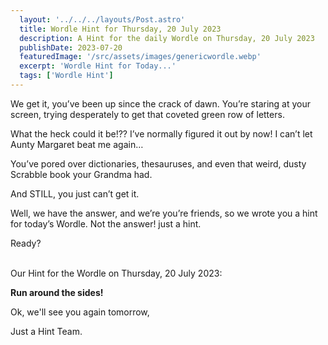 ```yaml
---
  layout: '../../../layouts/Post.astro'
  title: Wordle Hint for Thursday, 20 July 2023
  description: A Hint for the daily Wordle on Thursday, 20 July 2023
  publishDate: 2023-07-20
  featuredImage: '/src/assets/images/genericwordle.webp'
  excerpt: 'Wordle Hint for Today...'
  tags: ['Wordle Hint']
---
```


  We get it, you’ve been up since the crack of dawn. You’re staring at your screen, trying desperately to get that coveted green row of letters. 

  What the heck could it be!??
  I’ve normally figured it out by now!
  I can’t let Aunty Margaret beat me again… 

  You’ve pored over dictionaries, thesauruses, and even that weird, dusty Scrabble book your Grandma had.

  And STILL, you just can’t get it. 

  Well, we have the answer, and we’re you’re friends, so we wrote you a hint for today’s Wordle.
  Not the answer! just a hint. 

  Ready?<br /><br />

  Our Hint for the Wordle on Thursday, 20 July 2023:

  **Run around the sides!**

  Ok, we'll see you again tomorrow, 

  Just a Hint Team.
  